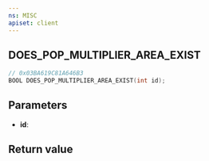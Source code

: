 ```yaml
---
ns: MISC
apiset: client
---
```

## DOES_POP_MULTIPLIER_AREA_EXIST

```c
// 0x03BA619C81A646B3
BOOL DOES_POP_MULTIPLIER_AREA_EXIST(int id);
```


## Parameters
* **id**:

## Return value